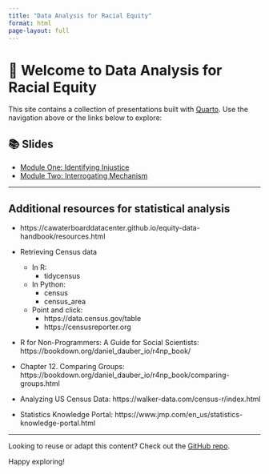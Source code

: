 ```yaml
---
title: "Data Analysis for Racial Equity"
format: html
page-layout: full
---
```


# 👋 Welcome to Data Analysis for Racial Equity

This site contains a collection of presentations built with [Quarto](https://quarto.org/). Use the navigation above or the links below to explore:

## 📚 Slides

- [Module One: Identifying Injustice](modules/identifying-injustice/)
- [Module Two: Interrogating Mechanism](modules/interrogating-mechanism/)

---

## Additional resources for statistical analysis

- https://cawaterboarddatacenter.github.io/equity-data-handbook/resources.html

- Retrieving Census data
    - In R: 
        - tidycensus
    - In Python: 
        - census
        - census_area
    - Point and click: 
        - https://data.census.gov/table 
        - https://censusreporter.org 

- R for Non-Programmers: A Guide for Social Scientists: https://bookdown.org/daniel_dauber_io/r4np_book/
- Chapter 12. Comparing Groups: https://bookdown.org/daniel_dauber_io/r4np_book/comparing-groups.html
- Analyzing US Census Data: https://walker-data.com/census-r/index.html
- Statistics Knowledge Portal: https://www.jmp.com/en_us/statistics-knowledge-portal.html 

---

Looking to reuse or adapt this content? Check out the [GitHub repo](https://github.com/YOUR-USERNAME/YOUR-REPO).

Happy exploring!
